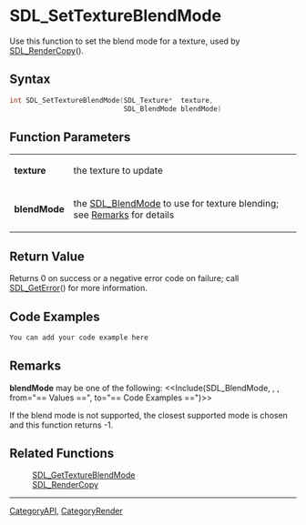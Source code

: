 
= SDL_SetTextureBlendMode =
Use this function to set the blend mode for a texture, used by [[SDL_RenderCopy]]().


== Syntax ==
<syntaxhighlight lang='c++'>
int SDL_SetTextureBlendMode(SDL_Texture*  texture,
                            SDL_BlendMode blendMode)
</syntaxhighlight>

== Function Parameters ==
{|
|'''texture'''
|the texture to update
|-
|'''blendMode'''
|the [[SDL_BlendMode]] to use for texture blending; see [[#blendMode|Remarks]] for details
|}

== Return Value ==
Returns 0 on success or a negative error code on failure; call [[SDL_GetError]]() for more information.

== Code Examples ==
<syntaxhighlight lang='c++'>
You can add your code example here
</syntaxhighlight>

== Remarks ==
<span id="blendMode"></span> '''blendMode''' may be one of the following:
<<Include(SDL_BlendMode, , , from="== Values ==", to="== Code Examples ==")>>

If the blend mode is not supported, the closest supported mode is chosen and this function returns -1. 

== Related Functions ==
:[[SDL_GetTextureBlendMode]]
:[[SDL_RenderCopy]]

----
[[CategoryAPI]], [[CategoryRender]]

